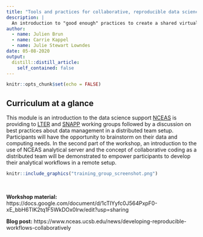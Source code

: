 ```yaml
---
title: "Tools and practices for collaborative, reproducible data science"
description: |
  An introduction to "good enough" practices to create a shared virtual environment allowing you to develop reproducible workflows for your analysis and manage your data.
author:
  - name: Julien Brun
  - name: Carrie Kappel
  - name: Julie Stewart Lowndes
date: 05-08-2020
output:
  distill::distill_article:
    self_contained: false
---
```



```r
knitr::opts_chunk$set(echo = FALSE)
```

## Curriculum at a glance 

This module is an introduction to the data science support [NCEAS](https://www.nceas.ucsb.edu/) is providing to [LTER](https://lternet.edu/) and [SNAPP](https://snappartnership.net/) working groups followed by a discussion on best practices about data management in a distributed team setup. Participants will have the opportunity to brainstorm on their data and computing needs. In the second part of the workshop, an introduction to the use of NCEAS analytical server and the concept of collaborative coding as a distributed team will be demonstrated to empower participants to develop their analytical workflows in a remote setup.

```r
knitr::include_graphics("training_group_screenshot.png")
```

<br>

**Workshop material:**
https://docs.google.com/document/d/1cTIYyfc0J564PxpF0-xE_bbH6TIK2tq1F5WkDOx0lrw/edit?usp=sharing

**Blog post:** https://www.nceas.ucsb.edu/news/developing-reproducible-workflows-collaboratively